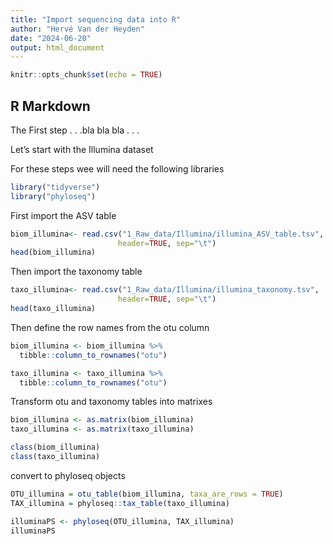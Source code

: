 ```yaml
---
title: "Import sequencing data into R"
author: "Hervé Van der Heyden"
date: "2024-06-20"
output: html_document
---
```


```r
knitr::opts_chunk$set(echo = TRUE)
```

## R Markdown

The First step 
.
.
.bla bla bla 
.
.
.

Let's start with the Illumina dataset

For these steps wee will need the following libraries 
```r
library("tidyverse")
library("phyloseq")
```

First import the ASV table 
```r
biom_illumina<- read.csv("1_Raw_data/Illumina/illumina_ASV_table.tsv", 
                        header=TRUE, sep="\t")
head(biom_illumina)

```

Then import the taxonomy table 
```r
taxo_illumina<- read.csv("1_Raw_data/Illumina/illumina_taxonomy.tsv", 
                        header=TRUE, sep="\t")
head(taxo_illumina)
```

Then define the row names from the otu column
```r
biom_illumina <- biom_illumina %>%
  tibble::column_to_rownames("otu") 

taxo_illumina <- taxo_illumina %>%
  tibble::column_to_rownames("otu") 
```


Transform otu and taxonomy tables into matrixes
```r
biom_illumina <- as.matrix(biom_illumina)
taxo_illumina <- as.matrix(taxo_illumina)

class(biom_illumina)
class(taxo_illumina) 
```

convert to phyloseq objects
```r
OTU_illumina = otu_table(biom_illumina, taxa_are_rows = TRUE)
TAX_illumina = phyloseq::tax_table(taxo_illumina)

illuminaPS <- phyloseq(OTU_illumina, TAX_illumina)
illuminaPS
```



